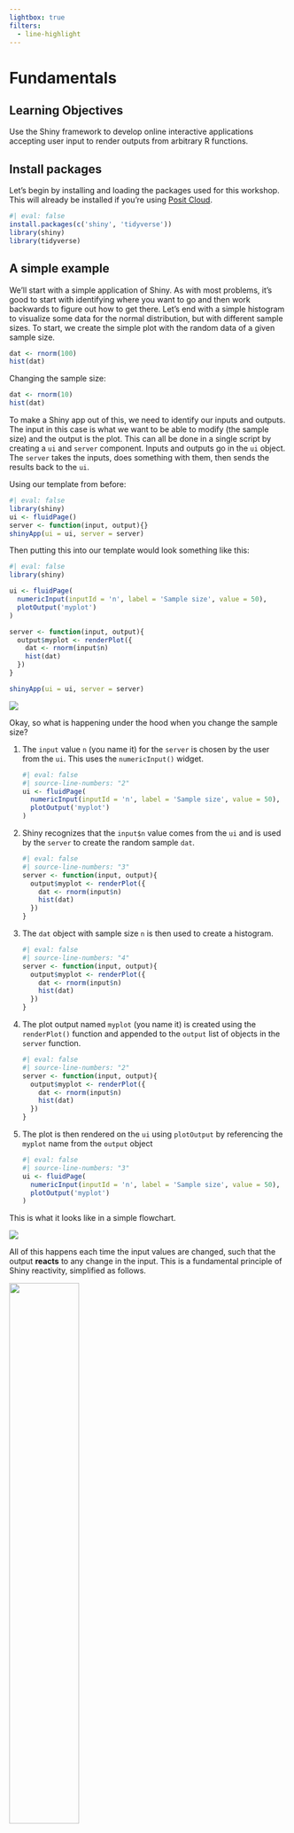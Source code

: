 ```yaml
---
lightbox: true
filters: 
  - line-highlight
---
```


# Fundamentals

## Learning Objectives {.unnumbered .objectives}

Use the Shiny framework to develop online interactive applications accepting user input to render outputs from arbitrary R functions.

## Install packages

Let's begin by installing and loading the packages used for this workshop. This will already be installed if you're using [Posit Cloud](#sec-cloud).

```r
#| eval: false
install.packages(c('shiny', 'tidyverse'))
library(shiny)
library(tidyverse)
```

## A simple example

We'll start with a simple application of Shiny.  As with most problems, it's good to start with identifying where you want to go and then work backwards to figure out how to get there.  Let's end with a simple histogram to visualize some data for the normal distribution, but with different sample sizes.  To start, we create the simple plot with the random data of a given sample size. 

```r
dat <- rnorm(100)
hist(dat)
```

Changing the sample size:

```r
dat <- rnorm(10)
hist(dat)
```

To make a Shiny app out of this, we need to identify our inputs and outputs.  The input in this case is what we want to be able to modify (the sample size) and the output is the plot.  This can all be done in a single script by creating a `ui` and `server` component.  Inputs and outputs go in the `ui` object.  The `server` takes the inputs, does something with them, then sends the results back to the `ui`. 

Using our template from before: 

```r
#| eval: false
library(shiny)
ui <- fluidPage()
server <- function(input, output){}
shinyApp(ui = ui, server = server)
```

Then putting this into our template would look something like this: 

```r
#| eval: false
library(shiny)

ui <- fluidPage(
  numericInput(inputId = 'n', label = 'Sample size', value = 50),
  plotOutput('myplot')
)

server <- function(input, output){
  output$myplot <- renderPlot({
    dat <- rnorm(input$n)
    hist(dat)
  })
}

shinyApp(ui = ui, server = server)
```

![](figs/fundamentals/histshiny.png)

Okay, so what is happening under the hood when you change the sample size?  

1.  The `input` value `n` (you name it) for the `server` is chosen by the user from the `ui`.  This uses the `numericInput()` widget.

    ```r
    #| eval: false
    #| source-line-numbers: "2"
    ui <- fluidPage(
      numericInput(inputId = 'n', label = 'Sample size', value = 50),
      plotOutput('myplot')
    )
    ```
    
1.  Shiny recognizes that the `input$n` value comes from the `ui` and is used by the `server` to create the random sample `dat`.

    ```r
    #| eval: false
    #| source-line-numbers: "3"
    server <- function(input, output){
      output$myplot <- renderPlot({
        dat <- rnorm(input$n)
        hist(dat)
      })
    }
    ```

1.  The `dat` object with sample size `n` is then used to create a histogram.

    ```r
    #| eval: false
    #| source-line-numbers: "4"
    server <- function(input, output){
      output$myplot <- renderPlot({
        dat <- rnorm(input$n)
        hist(dat)
      })
    }
    ```
    
1.  The plot output named `myplot` (you name it) is created using the `renderPlot()` function and appended to the `output` list of objects in the `server` function.

    ```r
    #| eval: false
    #| source-line-numbers: "2"
    server <- function(input, output){
      output$myplot <- renderPlot({
        dat <- rnorm(input$n)
        hist(dat)
      })
    }
    ```

1.  The plot is then rendered on the `ui` using `plotOutput` by referencing the `myplot` name from the `output` object 

    ```r
    #| eval: false
    #| source-line-numbers: "3"
    ui <- fluidPage(
      numericInput(inputId = 'n', label = 'Sample size', value = 50),
      plotOutput('myplot')
    )
    ```

This is what it looks like in a simple flowchart.

![](figs/fundamentals/simpleappflo.png)

All of this happens each time the input values are changed, such that the output __reacts__ to any change in the input. This is a fundamental principle of Shiny reactivity, simplified as follows.

![](figs/fundamentals/flow.png){width=50% fig-align="center"}

## Using the RStudio template

Another useful way of learning the basics of the `ui` and `server` is to use the built-in Shiny template in RStudio. Under **File** -> **New File** -> **Shiny Web App...**, you can open a script that has a working Shiny app.  Tinkering with this file will teach you a lot about how Shiny works.    

For now, let's go with the single file option that puts the entire application in `app.R` rather than splitting it intwo (`ui.R`, `server.R`).

![](figs/fundamentals/new-shiny-app.png){width="400"}

Let's try it again from scratch, recreating our simple histogram example.  Here's what the template file looks like: 

```r
#| eval: false
#
# This is a Shiny web application. You can run the application by clicking
# the 'Run App' button above.
#
# Find out more about building applications with Shiny here:
#
#    https://shiny.posit.co/
#

library(shiny)

# Define UI for application that draws a histogram
ui <- fluidPage(

    # Application title
    titlePanel("Old Faithful Geyser Data"),

    # Sidebar with a slider input for number of bins 
    sidebarLayout(
        sidebarPanel(
            sliderInput("bins",
                        "Number of bins:",
                        min = 1,
                        max = 50,
                        value = 30)
        ),

        # Show a plot of the generated distribution
        mainPanel(
           plotOutput("distPlot")
        )
    )
)

# Define server logic required to draw a histogram
server <- function(input, output) {

    output$distPlot <- renderPlot({
        # generate bins based on input$bins from ui.R
        x    <- faithful[, 2]
        bins <- seq(min(x), max(x), length.out = input$bins + 1)

        # draw the histogram with the specified number of bins
        hist(x, breaks = bins, col = 'darkgray', border = 'white',
             xlab = 'Waiting time to next eruption (in mins)',
             main = 'Histogram of waiting times')
    })
}

# Run the application 
shinyApp(ui = ui, server = server)
```

![](figs/fundamentals/faithfulshiny.png)

We can replace the relevant pieces with those used in our initial histogram app. What does this app do differently from the original? 

Your final product should look like this: 

```r
#| eval: false
library(shiny)

# Define UI for application that draws a histogram
ui <- fluidPage(

    # Application title
    titlePanel("My awesome histogram app"),

    # Sidebar with a numeric input for sample size 
    sidebarLayout(
        sidebarPanel(
           numericInput(inputId = 'n', label = 'Sample size', value = 50)
        ),

        # Show a plot of the generated distribution
        mainPanel(
           plotOutput("distPlot")
        )
    )
)

# Define server logic required to draw a histogram
server <- function(input, output) {

    output$distPlot <- renderPlot({
        
      # generate random sample of size n
        x <- rnorm(input$n)

        # draw the histogram
        hist(x)
        
    })
}

# Run the application 
shinyApp(ui = ui, server = server)
```

![](figs/fundamentals/histshinytemplate.png)

This is the same app as before, but the layout is different and we've only replaced the relevant pieces, i.e., the title, the numeric input widget, and a simpler plot.  

Let's spice it up by adding a widget for changing the histogram color. There's a lot to say about "widgets" - Shiny has many you can choose from depending on the type of input you need.  [This page](https://shiny.posit.co/r/gallery/widgets/widget-gallery/){target="_blank"} provides an overview of available widgets.  We'll add the `selectInput()` widget in this example.

```r
#| eval: false
library(shiny)

# Define UI for application that draws a histogram
ui <- fluidPage(

    # Application title
    titlePanel("My awesome histogram app"),

    # Sidebar with a numeric input for sample size 
    sidebarLayout(
        sidebarPanel(
           numericInput(inputId = 'n', label = 'Sample size', value = 50), 
           selectInput(inputId = 'col', label = 'Choose color', choices = c('red', 'blue', 'green'))
        ),

        # Show a plot of the generated distribution
        mainPanel(
           plotOutput("distPlot")
        )
    )
)

# Define server logic required to draw a histogram
server <- function(input, output) {

    output$distPlot <- renderPlot({
        
      # generate random sample of size n
        x <- rnorm(input$n)

        # draw the histogram
        hist(x, col = input$col)
        
    })
}

# Run the application 
shinyApp(ui = ui, server = server)
```

![](figs/fundamentals/histshinytemplatecol.png)

Notice how the random sample changes when you update the color.  Why is that? How can we fix this? 

## Showcase mode

A useful tool provided by Shiny is running an application in showcase mode.  This is a literal demonstration of the workflow outlined above, but in realtime as you run the app.  To use showcase mode, you must first save your app as an R script in a folder of the same name (`app`). Use the function `shiny::runApp()` and add `display.mode = 'showcase'` in the call.

```r
#| eval: false
shiny::runApp('app', display.mode = 'showcase')
```

![](figs/fundamentals/showcase.png)

This is a simple example that isn't very informative, but it gives you a sense of how showcase made works.  It will be more useful with a more complex app. 

## Debugging a Shiny app

Figuring out why and where your code might break in an application is challenging because of the reactivity inherent in a Shiny app. You can't just run the app step by step as you would a normal R script. The `browser()` function can be used to "step inside" the R code of an app. The `browser()` function can work with any arbitrary R function that is part of your environment.  We'll first demonstrate how to use it with a simple function.

```r
my_func <- function(n){

  x <- rnorm(n)
  hist(x)
  
}
my_func(n)
```

Let's save this code in a new R script, place the `browser()` function inside of `my_func()`, and run the code again.

```r
#| eval: false
my_func <- function(n){

  browser()
  x <- rnorm(n)
  hist(x)
  
}
my_func(n)
```

Two things happen when the code is run: 

1.  The source code now highlights the `browser()` function with a green arrow.  This indicates your current location inside the browser.

    ![](figs/fundamentals/browsersource.png){width=50% fig-align="center"}

1.  The console will show that you're in the browser.

    ![](figs/fundamentals/browserconsole.png){width=50% fig-align="center"}
    
1.  Browser controls appear at the top of the console.

    ![](figs/fundamentals/browsercontrols.png){width=50% fig-align="center"}
    
You can now "step" through the function using these controls or by pressing "enter".  The code will run as intended if there are no errors.  You will exit the browser once the code execution is complete or if you hit the "Stop" button on the controls. Any objects created inside the function will be available for you to investigate if there are issues.

The `browser()` works the same with a Shiny app.  You'll use it within objects in the `server` component since these behave as functions. For example:

```r
#| eval: false
# Define server logic required to draw a histogram
server <- function(input, output) {
  
  output$distPlot <- renderPlot({
    browser()
    # generate random sample of size n
    x <- rnorm(input$n)
    
    # draw the histogram
    hist(x, col = input$col)
    
  })
}
```

The browser takes a bit of practice to get comfortable, but you'll quickly find it a useful tool for debugging apps, particularly those that have multiple working parts. 

## A better example

Now that we know the basics of a Shiny app and how to debug basic components, we'll create a more involved example similar to one you may encounter with water quality data. 

## A dirty trick...

Much has changed in the programming world over the last few years.  As you might expect, there are generative AI tools to help build and develop Shiny apps.  
